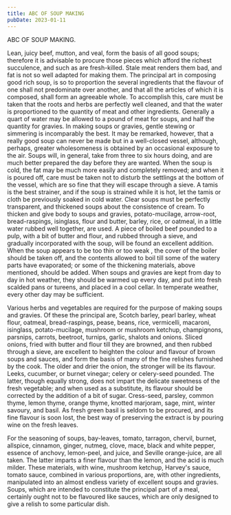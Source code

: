 ```yaml
---
title: ABC OF SOUP MAKING
pubDate: 2023-01-11
---
```


ABC OF SOUP MAKING. 

Lean, juicy beef, mutton, and veal, form the basis of all good soups; therefore it is advisable to procure those pieces which afford the richest succulence, and such as are fresh-killed. Stale meat renders them bad, and fat is not so well adapted for making them. The principal art in composing good rich soup, is so to proportion the several ingredients that the flavour of one shall not predominate over another, and that all the articles of which it is composed, shall form an agreeable whole. To accomplish this, care must be taken that the roots and herbs are perfectly well cleaned, and that the water is proportioned to the quantity of meat and other ingredients. Generally a quart of water may be allowed to a pound of meat for soups, and half the quantity for gravies. In making soups or gravies, gentle stewing or simmering is incomparably the best. It may be remarked, however, that a really good soup can never be made but in a well-closed vessel, although, perhaps, greater wholesomeness is obtained by an occasional exposure to the air. Soups will, in general, take from three to six hours doing, and are much better prepared the day before they are wanted. When the soup is cold, the fat may be much more easily and completely removed; and when it is poured off, care must be taken not to disturb the settlings at the bottom of the vessel, which are so fine that they will escape through a sieve. A tamis is the best strainer, and if the soup is strained while it is hot, let the tamis or cloth be previously soaked in cold water. Clear soups must be perfectly transparent, and thickened soups about the consistence of cream. To thicken and give body to soups and gravies, potato-mucilage, arrow-root, bread-raspings, isinglass, flour and butter, barley, rice, or oatmeal, in a little water rubbed well together, are used. A piece of boiled beef pounded to a pulp, with a bit of butter and flour, and rubbed through a sieve, and gradually incorporated with the soup, will be found an excellent addition. When the soup appears to be  too thin  or  too weak , the cover of the boiler should be taken off, and the contents allowed to boil till some of the watery parts have evaporated; or some of the thickening materials, above mentioned, should be added. When soups and gravies are kept from day to day in hot weather, they should be warmed up every day, and put into fresh scalded pans or tureens, and placed in a cool cellar. In temperate weather, every other day may be sufficient. 

Various herbs and vegetables are required for the purpose of making soups and gravies. Of these the principal are, Scotch barley, pearl barley, wheat flour, oatmeal, bread-raspings, pease, beans, rice, vermicelli, macaroni, isinglass, potato-mucilage, mushroom or mushroom ketchup, champignons, parsnips, carrots, beetroot, turnips, garlic, shalots and onions. Sliced onions, fried with butter and flour till they are browned, and then rubbed through a sieve, are excellent to heighten the colour and flavour of brown soups and sauces, and form the basis of many of the fine relishes furnished by the cook. The older and drier the onion, the stronger will be its flavour. Leeks, cucumber, or burnet vinegar; celery or celery-seed pounded. The latter, though equally strong, does not impart the delicate sweetness of the fresh vegetable; and when used as a substitute, its flavour should be corrected by the addition of a bit of sugar. Cress-seed, parsley, common thyme, lemon thyme, orange thyme, knotted marjoram, sage, mint, winter savoury, and basil. As fresh green basil is seldom to be procured, and its fine flavour is soon lost, the best way of preserving the extract is by pouring wine on the fresh leaves. 

For the seasoning of soups, bay-leaves, tomato, tarragon, chervil, burnet, allspice, cinnamon, ginger, nutmeg, clove, mace, black and white pepper, essence of anchovy, lemon-peel, and juice, and Seville orange-juice, are all taken. The latter imparts a finer flavour than the lemon, and the acid is much milder. These materials, with wine, mushroom ketchup, Harvey's sauce, tomato sauce, combined in various proportions, are, with other ingredients, manipulated into an almost endless variety of excellent soups and gravies. Soups, which are intended to constitute the principal part of a meal, certainly ought not to be flavoured like sauces, which are only designed to give a relish to some particular dish.